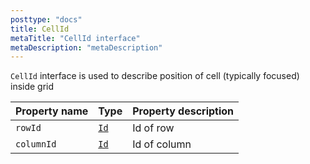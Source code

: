 ```yaml
---
posttype: "docs"
title: CellId
metaTitle: "CellId interface"
metaDescription: "metaDescription"
---
```


`CellId` interface is used to describe position of cell (typically focused) inside grid

| Property name   | Type            | Property description  |
| -----------     | ----------      | -------------------------|
| `rowId`         | [`Id`](link)    | Id of row  |
| `columnId`      | [`Id`](link)    | Id of column  |
